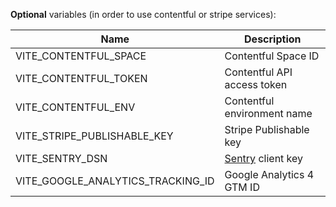 **Optional** variables (in order to use contentful or stripe services):

| Name                              | Description                             |
|-----------------------------------|-----------------------------------------|
| VITE_CONTENTFUL_SPACE             | Contentful Space ID                     |
| VITE_CONTENTFUL_TOKEN             | Contentful API access token             |
| VITE_CONTENTFUL_ENV               | Contentful environment name             |
| VITE_STRIPE_PUBLISHABLE_KEY       | Stripe Publishable key                  |
| VITE_SENTRY_DSN                   | [Sentry](https://sentry.io/) client key |
| VITE_GOOGLE_ANALYTICS_TRACKING_ID | Google Analytics 4 GTM ID               |
